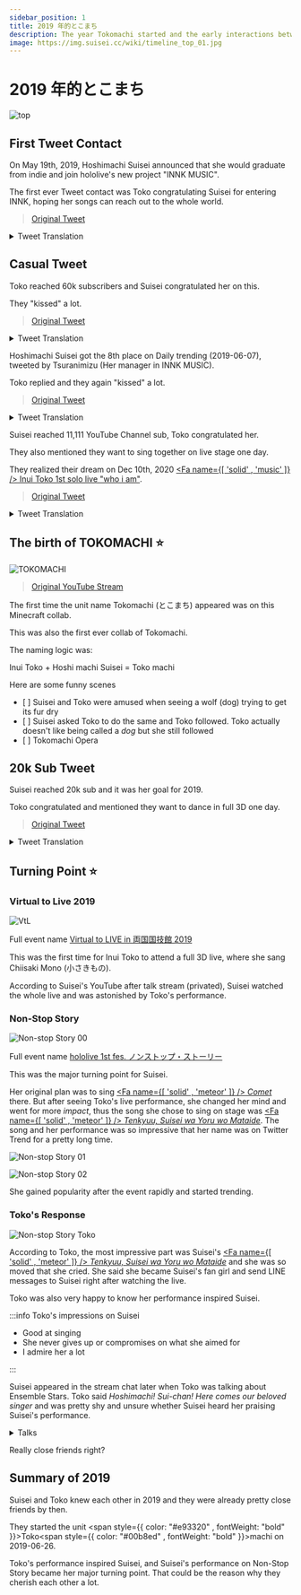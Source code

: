 ```yaml
---
sidebar_position: 1
title: 2019 年的とこまち
description: The year Tokomachi started and the early interactions between Inui Toko and Hoshimachi Suisei.
image: https://img.suisei.cc/wiki/timeline_top_01.jpg
---
```



# 2019 年的とこまち

![top](/img/top/top_01.jpg)

## First Tweet Contact

<Date D="2019-05-19" />

On May 19th, 2019, Hoshimachi Suisei announced that she would graduate from indie and join hololive's new project "INNK MUSIC".

The first ever Tweet contact was Toko congratulating Suisei for entering INNK, hoping her songs can reach out to the whole world.

> [<SNSIcon Name="twitter" /> Original Tweet](https://twitter.com/suisei_hosimati/status/1130054368886050816)

<details> <summary>Tweet Translation</summary>

<img src={require('/img/twitter/20190519_01.jpg').default} style={{ width: '35rem' }} />
<br />
<img src={require('/img/twitter/20190519_02.jpg').default} style={{ width: '35rem' }} />

</details>

## Casual Tweet

<Date D="2019-05-21" />

Toko reached 60k subscribers and Suisei congratulated her on this.

They "kissed" a lot.

> [<SNSIcon Name="twitter" /> Original Tweet](https://twitter.com/suisei_hosimati/status/1130814178250317825)

<details> <summary>Tweet Translation</summary>

<img src={require('/img/twitter/20190521_01.jpg').default} style={{ width: '35rem' }} />
<br />
<img src={require('/img/twitter/20190521_02.jpg').default} style={{ width: '35rem' }} />
<br />
<img src={require('/img/twitter/20190521_03.jpg').default} style={{ width: '35rem' }} />

Note:

- The "signing" context is blurry but could be related to Ensemble Stars events.
- "3 of us" probably refers to [<SNSIcon /> Hiro Minamori (graduated)](https://www.youtube.com/channel/UCuGMkxJA_icuiF01u8f3Y2Q)

</details>

<Date D="2019-06-07" />

Hoshimachi Suisei got the 8th place on Daily trending (2019-06-07), tweeted by Tsuranimizu (Her manager in INNK MUSIC).

Toko replied and they again "kissed" a lot.

> [<SNSIcon Name="twitter" /> Original Tweet](https://twitter.com/suisei_hosimati/status/1136678053243834370)

<details> <summary>Tweet Translation</summary>

<img src={require('/img/twitter/20190607_01.jpg').default} style={{ width: '35rem' }} />
<br />
<img src={require('/img/twitter/20190607_02.jpg').default} style={{ width: '35rem' }} />
<br />
<img src={require('/img/twitter/20190607_03.jpg').default} style={{ width: '35rem' }} />

</details>

<Date D="2019-06-08" />

Suisei reached 11,111 YouTube Channel sub, Toko congratulated her.

They also mentioned they want to sing together on live stage one day.

They realized their dream on Dec 10th, 2020 [<Fa name={[ 'solid' , 'music' ]} /> Inui Toko 1st solo live "who i am"](/topics/toko_who_i_am).

> [<SNSIcon Name="twitter" /> Original Tweet](https://twitter.com/suisei_hosimati/status/1137100337465085952)

<details> <summary>Tweet Translation</summary>

<img src={require('/img/twitter/20190608_01.jpg').default} style={{ width: '35rem' }} />
<br />
<img src={require('/img/twitter/20190608_02.jpg').default} style={{ width: '35rem' }} />
<br />
<img src={require('/img/twitter/20190608_03.jpg').default} style={{ width: '35rem' }} />
<br />
<img src={require('/img/twitter/20190608_04.jpg').default} style={{ width: '35rem' }} />
<br />
<img src={require('/img/twitter/20190608_05.jpg').default} style={{ width: '35rem' }} />
<br />
<img src={require('/img/twitter/20190608_06.jpg').default} style={{ width: '35rem' }} />
<br />
<img src={require('/img/twitter/20190608_07.jpg').default} style={{ width: '35rem' }} />

</details>

## The birth of TOKOMACHI :star:

<Date D="2019-06-26" />

![TOKOMACHI](/img/youtube/20190626_01.jpg)

> [<SNSIcon /> Original YouTube Stream](https://youtu.be/Kr1jxq0ms00)

The first time the unit name Tokomachi (とこまち) appeared was on this Minecraft collab.

This was also the first ever collab of Tokomachi.

The naming logic was:

<p style={{ textAlign: 'center' }}>
  Inui<span style={{ color: '#e93320', fontWeight: 'bold' }}> Toko</span> + Hoshi
  <span style={{ color: '#00b8ed', fontWeight: 'bold', textAlign: 'center' }}>machi </span>
  Suisei = <span style={{ color: '#e93320', fontWeight: 'bold' }}>Toko</span>
  <span style={{ color: '#00b8ed', fontWeight: 'bold', textAlign: 'center' }}>machi</span>
</p>

Here are some funny scenes

- [ <YTTime Id="Kr1jxq0ms00" Time="13:38" /> ] Suisei and Toko were amused when seeing a wolf (dog) trying to get its fur dry
- [ <YTTime Id="Kr1jxq0ms00" Time="14:23" /> ] Suisei asked Toko to do the same and Toko followed. Toko actually doesn't like being called a _dog_ but she still followed
- [ <YTTime Id="Kr1jxq0ms00" Time="50:25" /> ] Tokomachi Opera

## 20k Sub Tweet

<Date D="2019-07-25" />

Suisei reached 20k sub and it was her goal for 2019.

Toko congratulated and mentioned they want to dance in full 3D one day.

> [<SNSIcon Name="twitter" /> Original Tweet](https://twitter.com/suisei_hosimati/status/1154679477605036034)

<details> <summary>Tweet Translation</summary>

<img src={require('/img/twitter/20190725_01.jpg').default} style={{ width: '35rem' }} />
<br />
<img src={require('/img/twitter/20190725_02.jpg').default} style={{ width: '35rem' }} />
<br />
<img src={require('/img/twitter/20190725_03.jpg').default} style={{ width: '35rem' }} />

</details>

## Turning Point :star:

### Virtual to Live 2019

![VtL](/img/youtube/vtl.jpg)

Full event name [Virtual to LIVE in 両国国技館 2019](https://event.nijisanji.app/vtlryougoku2019/)

This was the first time for Inui Toko to attend a full 3D live, where she sang Chiisaki Mono (小さきもの).

According to Suisei's YouTube after talk stream (privated), Suisei watched the whole live and was astonished by Toko's performance.

### Non-Stop Story

![Non-stop Story 00](/img/youtube/nss.jpg)

Full event name [hololive 1st fes. ノンストップ・ストーリー](https://www.nonstop.hololive.tv/)

This was the major turning point for Suisei.

Her original plan was to sing [<Fa name={[ 'solid' , 'meteor' ]} /> _Comet_](https://youtu.be/3cqV5BKJHyk) there. But after seeing Toko's live performance, she changed her mind and went for more _impact_, thus the song she chose to sing on stage was [<Fa name={[ 'solid' , 'meteor' ]} /> _Tenkyuu, Suisei wa Yoru wo Mataide_](https://youtu.be/zLak0dxBKpM). The song and her performance was so impressive that her name was on Twitter Trend for a pretty long time.

![Non-stop Story 01](/img/youtube/nss_suisei_01.jpg)

![Non-stop Story 02](/img/youtube/nss_suisei_02.jpg)

She gained popularity after the event rapidly and started trending.

### Toko's Response

![Non-stop Story Toko](/img/youtube/nss_toko_01.jpg)

> <YTTime Id="CJD2mkpSkJs" Time="68:39" Desc="Toko talking about Non-stop Story" />

According to Toko, the most impressive part was Suisei's [<Fa name={[ 'solid' , 'meteor' ]} /> _Tenkyuu, Suisei wa Yoru wo Mataide_](https://youtu.be/zLak0dxBKpM) and she was so moved that she cried. She said she became Suisei's fan girl and send LINE messages to Suisei right after watching the live.

Toko was also very happy to know her performance inspired Suisei.

:::info Toko's impressions on Suisei

- Good at singing
- She never gives up or compromises on what she aimed for
- I admire her a lot

:::

Suisei appeared in the stream chat later when Toko was talking about Ensemble Stars. Toko said _Hoshimachi! Sui-chan! Here comes our beloved singer_ and was pretty shy and unsure whether Suisei heard her praising Suisei's performance.

> <YTTime Id="CJD2mkpSkJs" Time="96:50" Desc="Toko talking with Suisei on air" />

<details> <summary>Talks</summary>

:comet: : You praised my performance? I will check the archive later!

:tropical_drink: : OK I will cut that part.

:tropical_drink: : Oh wait don't go, I still got something about EnSta to tell you!

(Talking about EnSta)

:comet: : Tell me more on LINE!

</details>

Really close friends right?

## Summary of 2019

Suisei and Toko knew each other in 2019 and they were already pretty close friends by then.

They started the unit <span style={{ color: "#e93320" , fontWeight: "bold" }}>Toko</span><span style={{ color: "#00b8ed" , fontWeight: "bold" }}>machi</span> on 2019-06-26.

Toko's performance inspired Suisei, and Suisei's performance on Non-Stop Story became her major turning point. That could be the reason why they cherish each other a lot.
